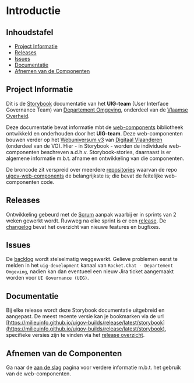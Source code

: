 
<Meta title="Introductie"/>

# Introductie

## Inhoudstafel

- [Project Informatie](#project-informatie)
- [Releases](#releases)
- [Issues](#issues)
- [Documentatie](#documentatie)
- [Afnemen van de Componenten](#afnemen-van-de-componenten)


## Project Informatie

Dit is de [Storybook](https://storybook.js.org/) documentatie van het __UIG-team__ (User Interface Governance Team) van
[Departement Omgeving](https://omgeving.vlaanderen.be/), onderdeel van de
[Vlaamse Overheid](https://www.vlaanderen.be/).

Deze documentatie bevat informatie mbt de [web-components](https://developer.mozilla.org/en-US/docs/Web/Web_Components)
bibliotheek ontwikkeld en onderhouden door het __UIG-team__. Deze web-componenten bouwen verder op het
[Webuniversum v3](https://overheid.vlaanderen.be/webuniversum/v3/) van
[Digitaal Vlaanderen](https://www.vlaanderen.be/digitaal-vlaanderen) (onderdeel van de VO).
Hier - in Storybook - worden de individuele web-componenten beschreven a.d.h.v. Storybook-stories, daarnaast is er
algemene informatie m.b.t. afname en ontwikkeling van die componenten.

De broncode zit verspreid over meerdere [repositories](/docs/beheren-repositories--documentatie) waarvan de repo
[uigov-web-components](https://github.com/milieuinfo/uigov-web-components) de belangrijkste is; die bevat de
feitelijke web-componenten code.


## Releases

Ontwikkeling gebeurd met de [Scrum](https://en.wikipedia.org/wiki/Scrum_(software_development)) aanpak waarbij er in
sprints van 2 weken gewerkt wordt. Ruwweg na elke sprint is er een
[release](https://github.com/milieuinfo/uigov-web-components/releases). De [changelog](/docs/changelog--documentatie) bevat
het overzicht van nieuwe features en bugfixes.


## Issues

De [backlog](https://www.milieuinfo.be/jira/secure/RapidBoard.jspa?rapidView=756&view=planning) wordt stelselmatig
weggewerkt. Gelieve problemen eerst te melden in het `uig-development` kanaal van
`Rocket.Chat - Departement Omgeving`, nadien kan dan eventueel een nieuw Jira ticket aangemaakt worden voor
`UI Governance (UIG)`.


## Documentatie

Bij elke release wordt deze Storybook documentatie uitgebreid en aangepast. De meest recente versie kan je
bookmarken via de url
[https://milieuinfo.github.io/uigov-builds/release/latest/storybook](https://milieuinfo.github.io/uigov-builds/release/latest/storybook),
specifieke versies zijn te vinden via het [release overzicht](https://milieuinfo.github.io/uigov-builds/release/).


## Afnemen van de Componenten

Ga naar de [aan de slag](/docs/afnemen-aan-de-slag--documentatie) pagina voor verdere informatie m.b.t. het gebruik van de
web-componenten.
